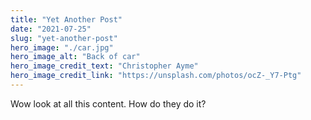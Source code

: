 ---
title: "Yet Another Post"
date: "2021-07-25"
slug: "yet-another-post"
hero_image: "./car.jpg"
hero_image_alt: "Back of car"
hero_image_credit_text: "Christopher Ayme"
hero_image_credit_link: "https://unsplash.com/photos/ocZ-_Y7-Ptg"
---

Wow look at all this content. How do they do it?